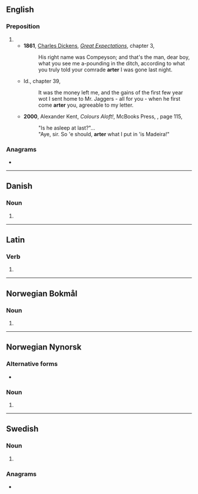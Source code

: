 {{also|Arter|ärter}}
==English==

===Preposition===
{{en-prep}}

# {{eye dialect of|en|after}}
#* '''1861''', [[w:Charles Dickens|Charles Dickens]], ''[[w:Great Expectations|Great Expectations]]'', chapter 3,
#*: His right name was Compeyson; and that's the man, dear boy, what you see me a-pounding in the ditch, according to what you truly told your comrade '''arter''' I was gone last night.
#* Id., chapter 39,
#*: It was the money left me, and the gains of the first few year wot I sent home to Mr. Jaggers - all for you - when he first come '''arter''' you, agreeable to my letter.
#* '''2000''', Alexander Kent, ''Colours Aloft!'', McBooks Press, {{ISBN|0935526722}}, page 115,
#*: "Is he asleep at last?"...
#*: "Aye, sir. So 'e should, '''arter''' what I put in 'is Madeira!"

===Anagrams===
* {{anagrams|en|a=aerrt|Terra|rater|retar|tarre|terra}}

----

==Danish==

===Noun===
{{head|da|noun form|g=c}}

# {{indefinite plural of|da|art}}

----

==Latin==

===Verb===
{{la-verb-form|arter}}

# {{inflection of|la|artō||1|s|pres|pasv|subj}}

----

==Norwegian Bokmål==

===Noun===
{{head|nb|noun form|g=m|g2=f}}

# {{inflection of|nb|art||indefinite|p}}

----

==Norwegian Nynorsk==

===Alternative forms===
* {{l|nn|artar}}

===Noun===
{{head|nn|noun form|g=m|g2=f}}

# {{inflection of|nn|art||indefinite|f|p}}

----

==Swedish==

===Noun===
{{head|sv|noun form}}

# {{sv-noun-form-indef-pl|art}}

===Anagrams===
* {{anagrams|sv|a=aerrt|retar}}